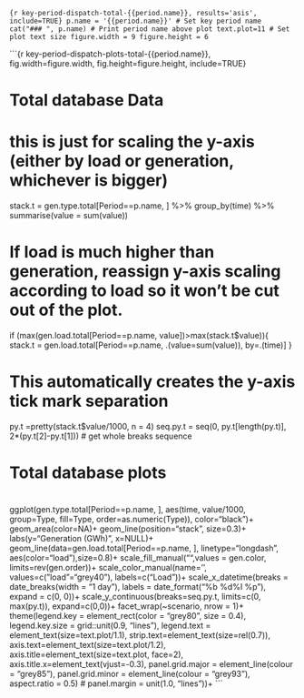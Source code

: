 
```{r key-period-dispatch-total-{{period.name}}, results='asis', include=TRUE}
p.name = '{{period.name}}' # Set key period name
cat("### ", p.name) # Print period name above plot
text.plot=11 # Set plot text size
figure.width = 9
figure.height = 6
```

```{r key-period-dispatch-plots-total-{{period.name}}, fig.width=figure.width, fig.height=figure.height, include=TRUE}

# ###############################################################################
# Total database Data
# ###############################################################################   

# this is just for scaling the y-axis (either by load or generation, whichever is bigger)
stack.t = gen.type.total[Period==p.name, ] %>% 
  group_by(time) %>%
  summarise(value = sum(value))

# If load is much higher than generation, reassign y-axis scaling according to load so it won't be cut out of the plot.
if (max(gen.load.total[Period==p.name, value])>max(stack.t$value)){
  stack.t = gen.load.total[Period==p.name, .(value=sum(value)), by=.(time)]
}

# This automatically creates the y-axis tick mark separation
py.t  =pretty(stack.t$value/1000, n = 4)
seq.py.t = seq(0, py.t[length(py.t)], 2*(py.t[2]-py.t[1])) # get whole breaks sequence 

# #############################################################################################################
# Total database plots
# #############################################################################################################
ggplot(gen.type.total[Period==p.name, ], aes(time, value/1000, group=Type, fill=Type, order=as.numeric(Type)), color="black")+
      geom_area(color=NA)+
      geom_line(position="stack", size=0.3)+
      labs(y="Generation (GWh)", x=NULL)+
      geom_line(data=gen.load.total[Period==p.name, ], linetype="longdash", aes(color="load"),size=0.8)+
      scale_fill_manual("",values = gen.color, limits=rev(gen.order))+
      scale_color_manual(name='', values=c("load"="grey40"), labels=c("Load"))+
      scale_x_datetime(breaks = date_breaks(width = "1 day"), labels = date_format("%b %d\n%I %p"), expand = c(0, 0))+
      scale_y_continuous(breaks=seq.py.t, limits=c(0, max(py.t)), expand=c(0,0))+
      facet_wrap(~scenario, nrow = 1)+
      theme(legend.key = element_rect(color = "grey80", size = 0.4),
            legend.key.size = grid::unit(0.9, "lines"), 
            legend.text = element_text(size=text.plot/1.1),
            strip.text=element_text(size=rel(0.7)),
            axis.text=element_text(size=text.plot/1.2), 
            axis.title=element_text(size=text.plot, face=2), 
            axis.title.x=element_text(vjust=-0.3),
            panel.grid.major = element_line(colour = "grey85"),
            panel.grid.minor = element_line(colour = "grey93"),
            aspect.ratio = 0.5)
#                           panel.margin = unit(1.0, "lines"))+
```



  
  